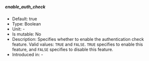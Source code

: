 
##### enable_auth_check

- Default: true
- Type: Boolean
- Unit: -
- Is mutable: No
- Description: Specifies whether to enable the authentication check feature. Valid values: `TRUE` and `FALSE`. `TRUE` specifies to enable this feature, and `FALSE` specifies to disable this feature.
- Introduced in: -
